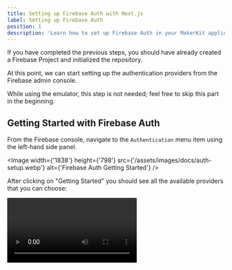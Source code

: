 ```yaml
---
title: Setting up Firebase Auth with Next.js
label: Setting up Firebase Auth
position: 1
description: 'Learn how to set up Firebase Auth in your MakerKit application'
---
```


If you have completed the previous steps, you should have already created a Firebase Project and initialized the repository.

At this point, we can start setting up the authentication providers from the Firebase admin console.

While using the emulator, this step is not needed; feel free to skip this part in the beginning.

## Getting Started with Firebase Auth

From the Firebase console, navigate to the `Authentication` menu item using
the left-hand side panel.

<Image
  width={'1838'}
  height={'798'}
  src={'/assets/images/docs/auth-setup.webp'}
  alt={'Firebase Auth Getting Started'}
/>

After clicking on "Getting Started" you should see all the available providers that you can choose:

<Video src='/assets/images/docs/activate-sign-up.mp4' />

Please activate all the ones you're planning on using.

We have already configured MakerKit to work with:

 - Email/Password authentication
 - Google oAuth
 - Facebook oAuth (remember to create a FB app before going to production)
 - Email Links
 - Phone Number
